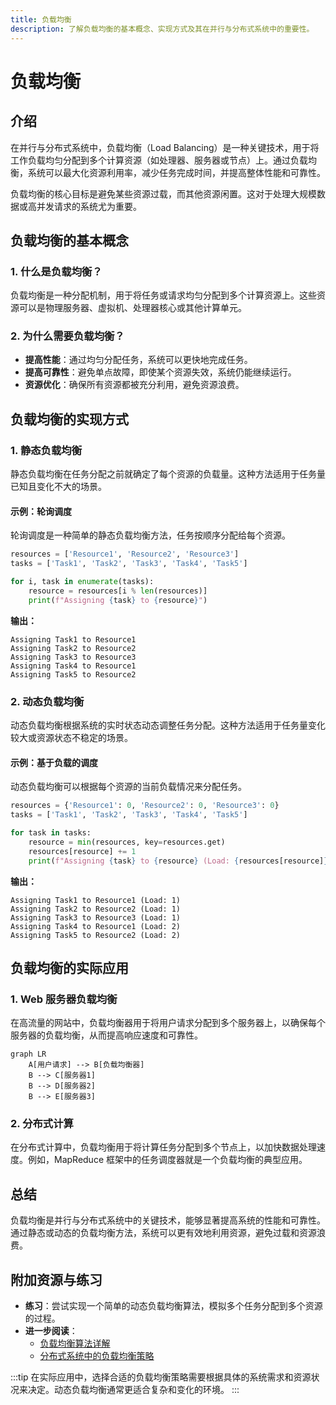 ```yaml
---
title: 负载均衡
description: 了解负载均衡的基本概念、实现方式及其在并行与分布式系统中的重要性。
---
```


# 负载均衡

## 介绍

在并行与分布式系统中，负载均衡（Load Balancing）是一种关键技术，用于将工作负载均匀分配到多个计算资源（如处理器、服务器或节点）上。通过负载均衡，系统可以最大化资源利用率，减少任务完成时间，并提高整体性能和可靠性。

负载均衡的核心目标是避免某些资源过载，而其他资源闲置。这对于处理大规模数据或高并发请求的系统尤为重要。

## 负载均衡的基本概念

### 1. 什么是负载均衡？

负载均衡是一种分配机制，用于将任务或请求均匀分配到多个计算资源上。这些资源可以是物理服务器、虚拟机、处理器核心或其他计算单元。

### 2. 为什么需要负载均衡？

- **提高性能**：通过均匀分配任务，系统可以更快地完成任务。
- **提高可靠性**：避免单点故障，即使某个资源失效，系统仍能继续运行。
- **资源优化**：确保所有资源都被充分利用，避免资源浪费。

## 负载均衡的实现方式

### 1. 静态负载均衡

静态负载均衡在任务分配之前就确定了每个资源的负载量。这种方法适用于任务量已知且变化不大的场景。

#### 示例：轮询调度

轮询调度是一种简单的静态负载均衡方法，任务按顺序分配给每个资源。

```python
resources = ['Resource1', 'Resource2', 'Resource3']
tasks = ['Task1', 'Task2', 'Task3', 'Task4', 'Task5']

for i, task in enumerate(tasks):
    resource = resources[i % len(resources)]
    print(f"Assigning {task} to {resource}")
```

**输出：**
```
Assigning Task1 to Resource1
Assigning Task2 to Resource2
Assigning Task3 to Resource3
Assigning Task4 to Resource1
Assigning Task5 to Resource2
```

### 2. 动态负载均衡

动态负载均衡根据系统的实时状态动态调整任务分配。这种方法适用于任务量变化较大或资源状态不稳定的场景。

#### 示例：基于负载的调度

动态负载均衡可以根据每个资源的当前负载情况来分配任务。

```python
resources = {'Resource1': 0, 'Resource2': 0, 'Resource3': 0}
tasks = ['Task1', 'Task2', 'Task3', 'Task4', 'Task5']

for task in tasks:
    resource = min(resources, key=resources.get)
    resources[resource] += 1
    print(f"Assigning {task} to {resource} (Load: {resources[resource]})")
```

**输出：**
```
Assigning Task1 to Resource1 (Load: 1)
Assigning Task2 to Resource2 (Load: 1)
Assigning Task3 to Resource3 (Load: 1)
Assigning Task4 to Resource1 (Load: 2)
Assigning Task5 to Resource2 (Load: 2)
```

## 负载均衡的实际应用

### 1. Web 服务器负载均衡

在高流量的网站中，负载均衡器用于将用户请求分配到多个服务器上，以确保每个服务器的负载均衡，从而提高响应速度和可靠性。

```mermaid
graph LR
    A[用户请求] --> B[负载均衡器]
    B --> C[服务器1]
    B --> D[服务器2]
    B --> E[服务器3]
```

### 2. 分布式计算

在分布式计算中，负载均衡用于将计算任务分配到多个节点上，以加快数据处理速度。例如，MapReduce 框架中的任务调度器就是一个负载均衡的典型应用。

## 总结

负载均衡是并行与分布式系统中的关键技术，能够显著提高系统的性能和可靠性。通过静态或动态的负载均衡方法，系统可以更有效地利用资源，避免过载和资源浪费。

## 附加资源与练习

- **练习**：尝试实现一个简单的动态负载均衡算法，模拟多个任务分配到多个资源的过程。
- **进一步阅读**：
  - [负载均衡算法详解](https://example.com/load-balancing-algorithms)
  - [分布式系统中的负载均衡策略](https://example.com/distributed-load-balancing)

:::tip
在实际应用中，选择合适的负载均衡策略需要根据具体的系统需求和资源状况来决定。动态负载均衡通常更适合复杂和变化的环境。
:::